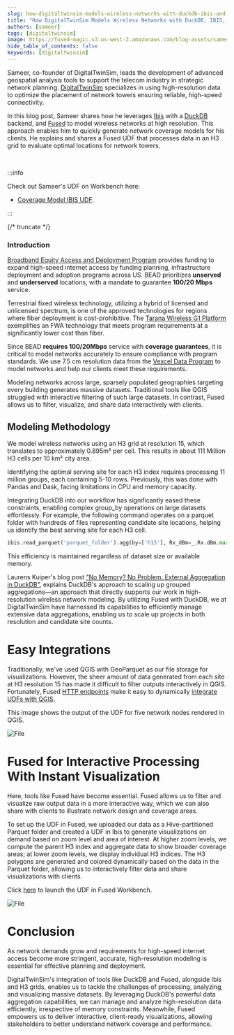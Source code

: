 ```yaml
---
slug: how-digitaltwinsim-models-wireless-networks-with-duckdb-ibis-and-fused
title: "How DigitalTwinSim Models Wireless Networks with DuckDB, IBIS, and Fused"
authors: [sameer]
tags: [digitaltwinsim]
image: https://fused-magic.s3.us-west-2.amazonaws.com/blog-assets/sameer_social.png
hide_table_of_contents: false
keywords: [digitaltwinsim]
---
```


Sameer, co-founder of DigitalTwinSim, leads the development of advanced geospatial analysis tools to support the telecom industry in strategic network planning. [DigitalTwinSim](http://www.digitaltwinsim.com) specializes in using high-resolution data to optimize the placement of network towers ensuring reliable, high-speed connectivity.

In this blog post, Sameer shares how he leverages [Ibis](https://ibis-project.org/) with a [DuckDB](https://duckdb.org/) backend, and [Fused](https://www.fused.io/) to model wireless networks at high resolution. This approach enables him to quickly generate network coverage models for his clients. He explains and shares a Fused UDF that processes data in an H3 grid to evaluate optimal locations for network towers.



<ReactPlayer playsinline={true} className="video__player" playing={true} muted={true} controls height="100%" url="https://fused-magic.s3.us-west-2.amazonaws.com/blog-assets/sameer1.mp4" width="100%" />

<br/>

:::info

Check out Sameer's UDF on Workbench here:
- [Coverage Model IBIS UDF](https://www.fused.io/workbench/catalog/Coverage_model_ibis-a5d96749-bda3-41b6-a549-95ea4fada856).

:::




{/* truncate */}

### Introduction

[Broadband Equity Access and Deployment Program](https://broadbandusa.ntia.doc.gov/funding-programs/broadband-equity-access-and-deployment-bead-program) provides funding to expand high-speed internet access by funding planning, infrastructure deployment and adoption programs across US. BEAD prioritizes **unserved** and **underserved** locations, with a mandate to guarantee **100/20 Mbps** service.

Terrestrial fixed wireless technology, utilizing a hybrid of licensed and unlicensed spectrum, is one of the approved technologies for regions where fiber deployment is cost-prohibitive. The [Tarana Wireless G1 Platform](https://www.taranawireless.com/product/#g1-platform) exemplifies an FWA technology that meets program requirements at a significantly lower cost than fiber.

Since BEAD **requires 100/20Mbps** service with **coverage guarantees**, it is critical to model networks accurately to ensure compliance with program standards. We use 7.5 cm resolution data from the [Vexcel Data Program](https://vexceldata.com/) to model networks and help our clients meet these requirements.

Modeling networks across large, sparsely populated geographies targeting every building generates massive datasets. Traditional tools like QGIS struggled with interactive filtering of such large datasets. In contrast, Fused allows us to filter, visualize, and share data interactively with clients.

## Modeling Methodology

We model wireless networks using an H3 grid at resolution 15, which translates to approximately 0.895m² per cell. This results in about 111 Million H3 cells per 10 km² city area.

Identifying the optimal serving site for each H3 index requires processing 11 million groups, each containing 5-10 rows. Previously, this was done with Pandas and Dask, facing limitations in CPU and memory capacity.

Integrating DuckDB into our workflow has significantly eased these constraints, enabling complex group_by operations on large datasets effortlessly. For example, the following command operates on a parquet folder with hundreds of files representing candidate site locations, helping us identify the best serving site for each H3 cell.

```python useLineNumbers
ibis.read_parquet('parquet_folder').agg(by=['h15'], Rx_dBm=_.Rx.dBm.max())
```

This efficiency is maintained regardless of dataset size or available memory.

Laurens Kuiper's blog post ["No Memory? No Problem. External Aggregation in DuckDB"](https://duckdb.org/2024/03/29/external-aggregation), explains DuckDB's approach to scaling up grouped aggregations—an approach that directly supports our work in high-resolution wireless network modeling. By utilizing Fused with DuckDB, we at DigitalTwinSim have harnessed its capabilities to efficiently manage extensive data aggregations, enabling us to scale up projects in both resolution and candidate site counts.


# Easy Integrations

Traditionally, we've used QGIS with GeoParquet as our file storage for visualizations. However, the sheer amount of data generated from each site at H3 resolution 15 has made it difficult to filter outputs interactively in QGIS. Fortunately, Fused [HTTP endpoints](/core-concepts/run-udfs/run-single-udfs/#http-requests) make it easy to dynamically [integrate UDFs with QGIS](/user-guide/out/qgis/).

This image shows the output of the UDF for five network nodes rendered in QGIS.


<div style={{textAlign: 'center'}}>
<img src={ImageSameer2} alt="File"/>
</div>

# Fused for Interactive Processing With Instant Visualization

Here, tools like Fused have become essential. Fused allows us to filter and visualize raw output data in a more interactive way, which we can also share with clients to illustrate network design and coverage areas.

To set up the UDF in Fused, we uploaded our data as a Hive-partitioned Parquet folder and created a UDF in Ibis to generate visualizations on demand based on zoom level and area of interest. At higher zoom levels, we compute the parent H3 index and aggregate data to show broader coverage areas; at lower zoom levels, we display individual H3 indices. The H3 polygons are generated and colored dynamically based on the data in the Parquet folder, allowing us to interactively filter data and share visualizations with clients.

Click [here](https://www.fused.io/workbench/catalog/Coverage_model_ibis-a5d96749-bda3-41b6-a549-95ea4fada856) to launch the UDF in Fused Workbench.


<div style={{textAlign: 'center'}}>
<img src={ImageSameer1} alt="File" />
</div>




# Conclusion

As network demands grow and requirements for high-speed internet access become more stringent, accurate, high-resolution modeling is essential for effective planning and deployment.

DigitalTwinSim's integration of tools like DuckDB and Fused, alongside Ibis and H3 grids, enables us to tackle the challenges of processing, analyzing, and visualizing massive datasets. By leveraging DuckDB's powerful data aggregation capabilities, we can manage and analyze high-resolution data efficiently, irrespective of memory constraints. Meanwhile, Fused empowers us to deliver interactive, client-ready visualizations, allowing stakeholders to better understand network coverage and performance.
